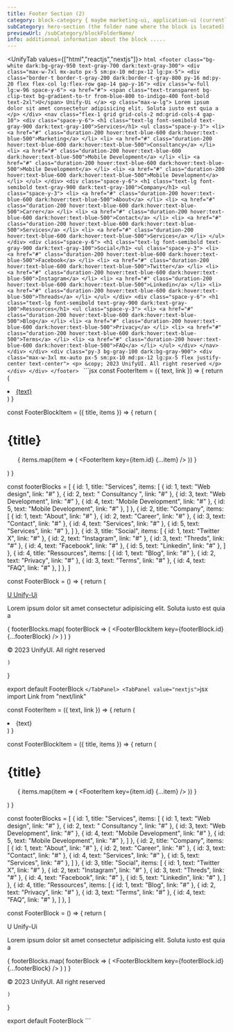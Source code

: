 ```yaml
---
title: Footer Section (2)
category: block-category { maybe marketing-ui, application-ui (currently there's only sidebars and navbars)}
subCategory: hero-section (the folder name where the block is located)
previewUrl: /subCategory/blockFolderName/
info: additionnal information about the block .....
---
```

<UnifyTab values={["html","reactjs","nextjs"]}>
    <TabPanel value="html">
    ```html
        <footer class="bg-white dark:bg-gray-950 text-gray-700 dark:text-gray-300">
        <div class="max-w-7xl mx-auto px-5 sm:px-10 md:px-12 lg:px-5">
            <div class="border-t border-t-gray-200 dark:border-t-gray-800 py-16 md:py-20 flex flex-col lg:flex-row gap-14 gap-y-16">
                <div class="w-full lg:w-96 space-y-6">
                    <a href="#">
                        <span class="text-transparent bg-clip-text bg-gradient-to-tr from-blue-800 to-indigo-400 font-bold text-2xl">U</span>
                        Unify-Ui
                    </a>
                    <p class="max-w-lg">
                        Lorem ipsum dolor sit amet consectetur adipisicing elit. Soluta iusto est quia a
                    </p>
                </div>
                <nav class="flex-1 grid grid-cols-2 md:grid-cols-4 gap-10">
                    <div class="space-y-6">
                        <h1 class="text-lg font-semibold text-gray-900 dark:text-gray-100">Services</h1>
                        <ul class="space-y-3">
                            <li>
                                <a href="#" class="duration-200 hover:text-blue-600 dark:hover:text-blue-500">Marketing</a>
                            </li>
                            <li>
                                <a href="#" class="duration-200 hover:text-blue-600 dark:hover:text-blue-500">Consultancy</a>
                            </li>
                            <li>
                                <a href="#" class="duration-200 hover:text-blue-600 dark:hover:text-blue-500">Mobile Development</a>
                            </li>
                            <li>
                                <a href="#" class="duration-200 hover:text-blue-600 dark:hover:text-blue-500">Mobile Development</a>
                            </li>
                            <li>
                                <a href="#" class="duration-200 hover:text-blue-600 dark:hover:text-blue-500">Mobile Development</a>
                            </li>
                        </ul>
                    </div>
                    <div class="space-y-6">
                        <h1 class="text-lg font-semibold text-gray-900 dark:text-gray-100">Company</h1>
                        <ul class="space-y-3">
                            <li>
                                <a href="#" class="duration-200 hover:text-blue-600 dark:hover:text-blue-500">About</a>
                            </li>
                            <li>
                                <a href="#" class="duration-200 hover:text-blue-600 dark:hover:text-blue-500">Carrer</a>
                            </li>
                            <li>
                                <a href="#" class="duration-200 hover:text-blue-600 dark:hover:text-blue-500">Contact</a>
                            </li>
                            <li>
                                <a href="#" class="duration-200 hover:text-blue-600 dark:hover:text-blue-500">Services</a>
                            </li>
                            <li>
                                <a href="#" class="duration-200 hover:text-blue-600 dark:hover:text-blue-500">Services</a>
                            </li>
                        </ul>
                    </div>
                    <div class="space-y-6">
                        <h1 class="text-lg font-semibold text-gray-900 dark:text-gray-100">Social</h1>
                        <ul class="space-y-3">
                            <li>
                                <a href="#" class="duration-200 hover:text-blue-600 dark:hover:text-blue-500">Facebook</a>
                            </li>
                            <li>
                                <a href="#" class="duration-200 hover:text-blue-600 dark:hover:text-blue-500">Twitter</a>
                            </li>
                            <li>
                                <a href="#" class="duration-200 hover:text-blue-600 dark:hover:text-blue-500">Instagram</a>
                            </li>
                            <li>
                                <a href="#" class="duration-200 hover:text-blue-600 dark:hover:text-blue-500">Linkedin</a>
                            </li>
                            <li>
                                <a href="#" class="duration-200 hover:text-blue-600 dark:hover:text-blue-500">Threads</a>
                            </li>
                        </ul>
                    </div>
                    <div class="space-y-6">
                        <h1 class="text-lg font-semibold text-gray-900 dark:text-gray-100">Ressources</h1>
                        <ul class="space-y-3">
                            <li>
                                <a href="#" class="duration-200 hover:text-blue-600 dark:hover:text-blue-500">Blog</a>
                            </li>
                            <li>
                                <a href="#" class="duration-200 hover:text-blue-600 dark:hover:text-blue-500">Privacy</a>
                            </li>
                            <li>
                                <a href="#" class="duration-200 hover:text-blue-600 dark:hover:text-blue-500">Terms</a>
                            </li>
                            <li>
                                <a href="#" class="duration-200 hover:text-blue-600 dark:hover:text-blue-500">FAQ</a>
                            </li>
                        </ul>
                    </div>
                </nav>
            </div>
        </div>
        <div class="py-3 bg-gray-100 dark:bg-gray-900">
            <div class="max-w-3xl mx-auto px-5 sm:px-10 md:px-12 lg:px-5 flex justify-center text-center">
                <p> &copy; 2023 UnifyUI. All right reserved </p>
            </div>
        </div>
    </footer>
    ```
    </TabPanel>
    <TabPanel value="reactjs">
    ```jsx
    const FooterItem = ({ text, link }) => {
    return (
        <li>
            <a href={link} className="duration-200 hover:text-blue-600 dark:hover:text-blue-500">
                {text}
            </a>
        </li>
    )
}

const FooterBlockItem = ({ title, items }) => {
    return (
        <div className="space-y-6">
            <h1 className="text-lg font-semibold text-gray-900 dark:text-gray-100">
                {title}
            </h1>
            <ul className="space-y-3">
                {
                    items.map(item => (
                        <FooterItem key={item.id} {...item} />
                    ))
                }
            </ul>
        </div>
    )
}

const footerBlocks = [
    {
        id: 1,
        title: "Services",
        items: [
            {
                id: 1,
                text: "Web design",
                link: "#"
            },
            {
                id: 2,
                text: " Consultancy ",
                link: "#"
            },
            {
                id: 3,
                text: "Web Development",
                link: "#"
            },
            {
                id: 4,
                text: "Mobile Development",
                link: "#"
            },
            {
                id: 5,
                text: "Mobile Development",
                link: "#"
            },
        ]
    },
    {
        id: 2,
        title: "Company",
        items: [
            {
                id: 1,
                text: "About",
                link: "#"
            },
            {
                id: 2,
                text: "Career",
                link: "#"
            },
            {
                id: 3,
                text: "Contact",
                link: "#"
            },
            {
                id: 4,
                text: "Services",
                link: "#"
            },
            {
                id: 5,
                text: "Services",
                link: "#"
            },
        ]
    },
    {
        id: 3,
        title: "Social",
        items: [
            {
                id: 1,
                text: "Twitter X",
                link: "#"
            },
            {
                id: 2,
                text: "Instagram",
                link: "#"
            },
            {
                id: 3,
                text: "Threds",
                link: "#"
            },
            {
                id: 4,
                text: "Facebook",
                link: "#"
            },
            {
                id: 5,
                text: "Linkedin",
                link: "#"
            },
        ]
    },
    {
        id: 4,
        title: "Ressources",
        items: [
            {
                id: 1,
                text: "Blog",
                link: "#"
            },
            {
                id: 2,
                text: "Privacy",
                link: "#"
            },
            {
                id: 3,
                text: "Terms",
                link: "#"
            },
            {
                id: 4,
                text: "FAQ",
                link: "#"
            },
        ]
    },
]


const FooterBlock = () => {
    return (
        <footer className="bg-white dark:bg-gray-950 text-gray-700 dark:text-gray-300">
            <div className="max-w-7xl mx-auto px-5 sm:px-10 md:px-12 lg:px-5">
                <div className="border-t border-t-gray-200 dark:border-t-gray-800 py-16 md:py-20 flex flex-col lg:flex-row gap-14 gap-y-16">
                    <div className="w-full lg:w-96 space-y-6">
                        <a href="#">
                            <span className="text-transparent bg-clip-text bg-gradient-to-tr from-blue-800 to-indigo-400 font-bold text-2xl">U</span>
                            Unify-Ui
                        </a>
                        <p className="max-w-lg">
                            Lorem ipsum dolor sit amet consectetur adipisicing elit. Soluta iusto est quia a
                        </p>
                    </div>
                    <nav className="flex-1 grid grid-cols-2 md:grid-cols-4 gap-10">
                        {
                            footerBlocks.map(
                                footerBlock => (
                                    <FooterBlockItem key={footerBlock.id} {...footerBlock} />
                                )
                            )
                        }
                    </nav>
                </div>
            </div>
            <div className="py-3 bg-gray-100 dark:bg-gray-900">
                <div className="max-w-3xl mx-auto px-5 sm:px-10 md:px-12 lg:px-5 flex justify-center text-center">
                    <p> © 2023 UnifyUI. All right reserved </p>
                </div>
            </div>
        </footer>

    )
}

export default FooterBlock
    ```
    </TabPanel>
    <TabPanel value="nextjs">
    ```jsx
    import Link from "next/link"

const FooterItem = ({ text, link }) => {
    return (
        <li>
            <Link href={link} className="duration-200 hover:text-blue-600 dark:hover:text-blue-500">
                {text}
            </Link>
        </li>
    )
}

const FooterBlockItem = ({ title, items }) => {
    return (
        <div className="space-y-6">
            <h1 className="text-lg font-semibold text-gray-900 dark:text-gray-100">
                {title}
            </h1>
            <ul className="space-y-3">
                {
                    items.map(item => (
                        <FooterItem key={item.id} {...item} />
                    ))
                }
            </ul>
        </div>
    )
}

const footerBlocks = [
    {
        id: 1,
        title: "Services",
        items: [
            {
                id: 1,
                text: "Web design",
                link: "#"
            },
            {
                id: 2,
                text: " Consultancy ",
                link: "#"
            },
            {
                id: 3,
                text: "Web Development",
                link: "#"
            },
            {
                id: 4,
                text: "Mobile Development",
                link: "#"
            },
            {
                id: 5,
                text: "Mobile Development",
                link: "#"
            },
        ]
    },
    {
        id: 2,
        title: "Company",
        items: [
            {
                id: 1,
                text: "About",
                link: "#"
            },
            {
                id: 2,
                text: "Career",
                link: "#"
            },
            {
                id: 3,
                text: "Contact",
                link: "#"
            },
            {
                id: 4,
                text: "Services",
                link: "#"
            },
            {
                id: 5,
                text: "Services",
                link: "#"
            },
        ]
    },
    {
        id: 3,
        title: "Social",
        items: [
            {
                id: 1,
                text: "Twitter X",
                link: "#"
            },
            {
                id: 2,
                text: "Instagram",
                link: "#"
            },
            {
                id: 3,
                text: "Threds",
                link: "#"
            },
            {
                id: 4,
                text: "Facebook",
                link: "#"
            },
            {
                id: 5,
                text: "Linkedin",
                link: "#"
            },
        ]
    },
    {
        id: 4,
        title: "Ressources",
        items: [
            {
                id: 1,
                text: "Blog",
                link: "#"
            },
            {
                id: 2,
                text: "Privacy",
                link: "#"
            },
            {
                id: 3,
                text: "Terms",
                link: "#"
            },
            {
                id: 4,
                text: "FAQ",
                link: "#"
            },
        ]
    },
]


const FooterBlock = () => {
    return (
        <footer className="bg-white dark:bg-gray-950 text-gray-700 dark:text-gray-300">
            <div className="max-w-7xl mx-auto px-5 sm:px-10 md:px-12 lg:px-5">
                <div className="border-t border-t-gray-200 dark:border-t-gray-800 py-16 md:py-20 flex flex-col lg:flex-row gap-14 gap-y-16">
                    <div className="w-full lg:w-96 space-y-6">
                        <Link href="#">
                            <span className="text-transparent bg-clip-text bg-gradient-to-tr from-blue-800 to-indigo-400 font-bold text-2xl">U</span>
                            Unify-Ui
                        </Link>
                        <p className="max-w-lg">
                            Lorem ipsum dolor sit amet consectetur adipisicing elit. Soluta iusto est quia a
                        </p>
                    </div>
                    <nav className="flex-1 grid grid-cols-2 md:grid-cols-4 gap-10">
                        {
                            footerBlocks.map(
                                footerBlock => (
                                    <FooterBlockItem key={footerBlock.id} {...footerBlock} />
                                )
                            )
                        }
                    </nav>
                </div>
            </div>
            <div className="py-3 bg-gray-100 dark:bg-gray-900">
                <div className="max-w-3xl mx-auto px-5 sm:px-10 md:px-12 lg:px-5 flex justify-center text-center">
                    <p> © 2023 UnifyUI. All right reserved </p>
                </div>
            </div>
        </footer>

    )
}

export default FooterBlock
    ```
    </TabPanel>
</UnifyTab>

